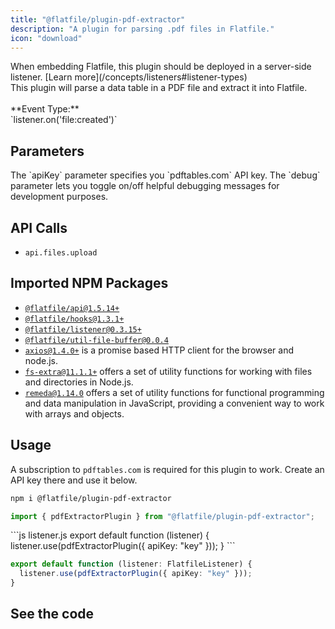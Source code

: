 ```yaml
---
title: "@flatfile/plugin-pdf-extractor"
description: "A plugin for parsing .pdf files in Flatfile."
icon: "download"
---
```


<Warning>
  When embedding Flatfile, this plugin should be deployed in a server-side
  listener. [Learn more](/concepts/listeners#listener-types)
</Warning>

<CardGroup cols={1}>
  <Card
    title="@flatfile/plugin-pdf-extractor"
    href="https://github.com/FlatFilers/flatfile-plugins/tree/main/plugins/pdf-extractor"
    icon="github"
  >
    <br />
    This plugin will parse a data table in a PDF file and extract it into Flatfile.
    <br />
    <br />
    **Event Type:**
    <br />
    `listener.on('file:created')`
  </Card>
</CardGroup>

## Parameters

<ParamField path="opt.apiKey" type="string" required>
  The `apiKey` parameter specifies you `pdftables.com` API key.
</ParamField>

<ParamField path="opt.debug" type="boolean">
  The `debug` parameter lets you toggle on/off helpful debugging messages for
  development purposes.
</ParamField>

## API Calls

- `api.files.upload`

## Imported NPM Packages

- [`@flatfile/api@1.5.14+`](https://www.npmjs.com/package/@flatfile/api)
- [`@flatfile/hooks@1.3.1+`](https://www.npmjs.com/package/@flatfile/hooks)
- [`@flatfile/listener@0.3.15+`](https://www.npmjs.com/package/@flatfile/listener)
- [`@flatfile/util-file-buffer@0.0.4`](../utils/file-buffer)
- [`axios@1.4.0+`](https://www.npmjs.com/package/axios) is a promise based HTTP client for the browser and node.js.
- [`fs-extra@11.1.1+`](https://www.npmjs.com/package/fs-extra) offers a set of utility functions for working with files and directories in Node.js.
- [`remeda@1.14.0`](https://www.npmjs.com/package/remeda) offers a set of utility functions for functional programming and data manipulation in JavaScript, providing a convenient way to work with arrays and objects.

## Usage

A subscription to `pdftables.com` is required for this plugin to work. Create an API key there and use it below.

```bash install
npm i @flatfile/plugin-pdf-extractor
```

```ts import
import { pdfExtractorPlugin } from "@flatfile/plugin-pdf-extractor";
```

<CodeGroup>
```js listener.js
export default function (listener) {
  listener.use(pdfExtractorPlugin({ apiKey: "key" }));
}
```

```ts listener.ts
export default function (listener: FlatfileListener) {
  listener.use(pdfExtractorPlugin({ apiKey: "key" }));
}
```

</CodeGroup>

## See the code

<CardGroup cols={2}>
  <Card
    title="@flatfile/plugin-pdf-extractor"
    href="https://github.com/FlatFilers/flatfile-plugins/tree/main/plugins/pdf-extractor"
    icon="github"
  ></Card>
</CardGroup>
